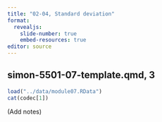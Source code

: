 ```yaml
---
title: "02-04, Standard deviation"
format: 
  revealjs:
    slide-number: true
    embed-resources: true
editor: source
---
```


## simon-5501-07-template.qmd, 3

```r
load("../data/module07.RData")
cat(codec[1])
```

:::notes
(Add notes)
:::

